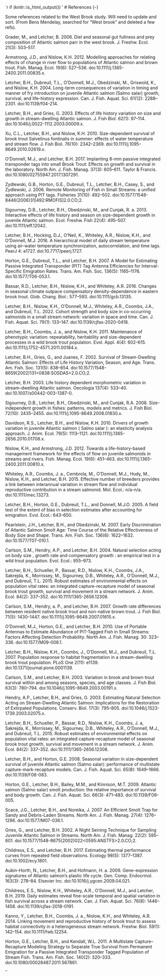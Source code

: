 `r if (knitr::is_html_output()) '
# References {-}

Some references related to the West Brook study. Will need to update and sort. (From Bens Mendelay, searched for "West brook" and deleted a few refs).  

Grader, M., and Letcher, B. 2006. Diel and seasonal gut fullness and prey composition of Atlantic salmon parr in the west brook. J. Freshw. Ecol. 21(3): 503–517.  

Armstrong, J.D., and Nislow, K.H. 2012. Modelling approaches for relating effects of change in river flow to populations of Atlantic salmon and brown trout. Fish. Manag. Ecol. 19(6): 527–536. doi:10.1111/j.1365-2400.2011.00835.x.  

Letcher, B.H., Dubreuil, T.L., O’Donnell, M.J., Obedzinski, M., Griswold, K., and Nislow, K.H. 2004. Long-term consequences of variation in timing and manner of fry introduction on juvenile Atlantic salmon (Salmo salar) growth, survival, and life-history expression. Can. J. Fish. Aquat. Sci. 61(12): 2288–2301. doi:10.1139/f04-214.  

Letcher, B.H., and Gries, G. 2003. Effects of life history variation on size and growth in stream-dwelling Atlantic salmon. J. Fish Biol. 62(1): 97–114. doi:10.1046/j.0022-1112.2003.00009.x.  

Xu, C.L., Letcher, B.H., and Nislow, K.H. 2010. Size-dependent survival of brook trout Salvelinus fontinalis in summer: effects of water temperature and stream flow. J. Fish Biol. 76(10): 2342–2369. doi:10.1111/j.1095-8649.2010.02619.x.  

O’Donnell, M.J., and Letcher, B.H. 2017. Implanting 8-mm passive integrated transponder tags into small Brook Trout: Effects on growth and survival in the laboratory. North Am. J. Fish. Manag. 37(3): 605–611. Taylor & Francis. doi:10.1080/02755947.2017.1307291.  

Zydlewski, G.B., Horton, G.E., Dubreuil, T.L., Letcher, B.H., Casey, S., and Zydlewski, J. 2006. Remote Monitoring of Fish in Small Streams: a unified approach using PIT tags. Fisheries 31(10): 492–502. doi:10.1577/1548-8446(2006)31[492:RMOFIS]2.0.CO;2.  

Sigourney, D.B., Letcher, B.H., Obedzinski, M., and Cunjak, R. a. 2013. Interactive effects of life history and season on size-dependent growth in juvenile Atlantic salmon. Ecol. Freshw. Fish 22(4): 495–507. doi:10.1111/eff.12042.  

Letcher, B.H., Hocking, D.J., O’Neil, K., Whiteley, A.R., Nislow, K.H., and O’Donnell, M.J. 2016. A hierarchical model of daily stream temperature using air-water temperature synchronization, autocorrelation, and time lags. PeerJ 4: e1727. doi:10.7717/peerj.1727.  

Horton, G.E., Dubreuil, T.L., and Letcher, B.H. 2007. A Model for Estimating Passive Integrated Transponder (PIT) Tag Antenna Efficiencies for Interval-Specific Emigration Rates. Trans. Am. Fish. Soc. 136(5): 1165–1176. doi:10.1577/T06-053.1.  

Bassar, R.D., Letcher, B.H., Nislow, K.H., and Whiteley, A.R. 2016. Changes in seasonal climate outpace compensatory density-dependence in eastern brook trout. Glob. Chang. Biol.: 577–593. doi:10.1111/gcb.13135.  

Letcher, B.H., Nislow, K.H., O’Donnell, M.J., Whiteley, A.R., Coombs, J.A., and Dubreuil, T.L. 2022. Cohort strength and body size in co-occurring salmonids in a small stream network: variation in space and time. Can. J. Fish. Aquat. Sci. 79(1): 133–147. doi:10.1139/cjfas-2020-0418.  

Letcher, B.H., Coombs, J. a., and Nislow, K.H. 2011. Maintenance of phenotypic variation: repeatability, heritability and size-dependent processes in a wild brook trout population. Evol. Appl. 4(4): 602–615. doi:10.1111/j.1752-4571.2011.00184.x.  

Letcher, B.H., Gries, G., and Juanes, F. 2002. Survival of Stream-Dwelling Atlantic Salmon: Effects of Life History Variation, Season, and Age. Trans. Am. Fish. Soc. 131(5): 838–854. doi:10.1577/1548-8659(2002)131<0838:SOSDAS>2.0.CO;2.  

Letcher, B.H. 2003. Life history dependent morphometric variation in stream-dwelling Atlantic salmon. Oecologia 137(4): 533–40. doi:10.1007/s00442-003-1387-0.  

Sigourney, D.B., Letcher, B.H., Obedzinski, M., and Cunjak, R.A. 2008. Size-independent growth in fishes: patterns, models and metrics. J. Fish Biol. 72(10): 2435–2455. doi:10.1111/j.1095-8649.2008.01830.x.  

Davidson, R.S., Letcher, B.H., and Nislow, K.H. 2010. Drivers of growth variation in juvenile Atlantic salmon ( Salmo salar ): an elasticity analysis approach. J. Anim. Ecol. 79(5): 1113–1121. doi:10.1111/j.1365-2656.2010.01708.x.  

Nislow, K.H., and Armstrong, J.D. 2012. Towards a life-history-based management framework for the effects of flow on juvenile salmonids in streams and rivers. Fish. Manag. Ecol. 19(6): 451–463. doi:10.1111/j.1365-2400.2011.00810.x.  

Whiteley, A.R., Coombs, J. a., Cembrola, M., O’Donnell, M.J., Hudy, M., Nislow, K.H., and Letcher, B.H. 2015. Effective number of breeders provides a link between interannual variation in stream flow and individual reproductive contribution in a stream salmonid. Mol. Ecol.: n/a-n/a. doi:10.1111/mec.13273.  

Letcher, B.H., Horton, G.E., Dubreuil, T.L., and Donnell, M.J.O. 2005. A field test of the extent of bias in selection estimates after accounting for emigration. Evol. Ecol.: 643–650.  

Pearlstein, J.H., Letcher, B.H., and Obedzinski, M. 2007. Early Discrimination of Atlantic Salmon Smolt Age: Time Course of the Relative Effectiveness of Body Size and Shape. Trans. Am. Fish. Soc. 136(6): 1622–1632. doi:10.1577/T07-010.1.  

Carlson, S.M., Hendry, A.P., and Letcher, B.H. 2004. Natural selection acting on body size , growth rate and compensatory growth : an empirical test in a wild trout population. Evol. Ecol.: 955–973.  

Letcher, B.H., Schueller, P., Bassar, R.D., Nislow, K.H., Coombs, J.A., Sakrejda, K., Morrissey, M., Sigourney, D.B., Whiteley, A.R., O’Donnell, M.J., and Dubreuil, T.L. 2015. Robust estimates of environmental effects on population vital rates: an integrated capture-recapture model of seasonal brook trout growth, survival and movement in a stream network. J. Anim. Ecol. 84(2): 337–352. doi:10.1111/1365-2656.12308.  

Carlson, S.M., Hendry, a. P., and Letcher, B.H. 2007. Growth rate differences between resident native brook trout and non-native brown trout. J. Fish Biol. 71(5): 1430–1447. doi:10.1111/j.1095-8649.2007.01615.x.  

O’Donnell, M.J., Horton, G.E., and Letcher, B.H. 2010. Use of Portable Antennas to Estimate Abundance of PIT-Tagged Fish in Small Streams: Factors Affecting Detection Probability. North Am. J. Fish. Manag. 30: 323–336. doi:10.1577/M09-008.1.  

Letcher, B.H., Nislow, K.H., Coombs, J., O’Donnell, M.J., and Dubreuil, T.L. 2007. Population response to habitat fragmentation in a stream-dwelling brook trout population. PLoS One 2(11): e1139. doi:10.1371/journal.pone.0001139.  

Carlson, S.M., and Letcher, B.H. 2003. Variation in brook and brown trout survival within and among seasons, species, and age classes. J. Fish Biol. 63(3): 780–794. doi:10.1046/j.1095-8649.2003.00191.x.  

Hendry, A.P., Letcher, B.H., and Gries, G. 2003. Estimating Natural Selection Acting on Stream-Dwelling Atlantic Salmon: Implications for the Restoration of Extirpated Populations. Conserv. Biol. 17(3): 795–805. doi:10.1046/j.1523-1739.2003.02075.x.  

Letcher, B.H., Schueller, P., Bassar, R.D., Nislow, K.H., Coombs, J. a, Sakrejda, K., Morrissey, M., Sigourney, D.B., Whiteley, A.R., O’Donnell, M.J., and Dubreuil, T.L. 2015. Robust estimates of environmental effects on population vital rates: an integrated capture-recapture model of seasonal brook trout growth, survival and movement in a stream network. J. Anim. Ecol. 84(2): 337–352. doi:10.1111/1365-2656.12308.  

Letcher, B.H., and Horton, G.E. 2008. Seasonal variation in size-dependent survival of juvenile Atlantic salmon (Salmo salar): performance of multistate capture-mark-recapture models. Can. J. Fish. Aquat. Sci. 65(8): 1649–1666. doi:10.1139/F08-083.  

Horton, G.E., Letcher, B.H., Bailey, M.M., and Kinnison, M.T. 2009. Atlantic salmon (Salmo salar) smolt production: the relative importance of survival and body growth. Can. J. Fish. Aquat. Sci. 66(3): 471–483. doi:10.1139/F09-005.  

Scace, J.G., Letcher, B.H., and Noreika, J. 2007. An Efficient Smolt Trap for Sandy and Debris-Laden Streams. North Am. J. Fish. Manag. 27(4): 1276–1286. doi:10.1577/M07-036.1.  

Gries, G., and Letcher, B.H. 2002. A Night Seining Technique for Sampling Juvenile Atlantic Salmon in Streams. North Am. J. Fish. Manag. 22(2): 595–601. doi:10.1577/1548-8675(2002)022<0595:ANSTFS>2.0.CO;2.  

Childress, E.S., and Letcher, B.H. 2017. Estimating thermal performance curves from repeated field observations. Ecology 98(5): 1377–1387. doi:10.1002/ecy.1801.  

Aubin-Horth, N., Letcher, B.H., and Hofmann, H. a. 2009. Gene-expression signatures of Atlantic salmon’s plastic life cycle. Gen. Comp. Endocrinol. 163(3): 278–84. Elsevier Inc. doi:10.1016/j.ygcen.2009.04.021.  

Childress, E.S., Nislow, K.H., Whiteley, A.R., O’Donnell, M.J., and Letcher, B.H. 2019. Daily estimates reveal fine-scale temporal and spatial variation in fish survival across a stream network. Can. J. Fish. Aquat. Sci. 76(8): 1446–1458. doi:10.1139/cjfas-2018-0191.  

Kanno, Y., Letcher, B.H., Coombs, J. a., Nislow, K.H., and Whiteley, A.R. 2014. Linking movement and reproductive history of brook trout to assess habitat connectivity in a heterogeneous stream network. Freshw. Biol. 59(1): 142–154. doi:10.1111/fwb.12254.  

Horton, G.E., Letcher, B.H., and Kendall, W.L. 2011. A Multistate Capture–Recapture Modeling Strategy to Separate True Survival from Permanent Emigration for a Passive Integrated Transponder Tagged Population of Stream Fish. Trans. Am. Fish. Soc. 140(2): 320–333. doi:10.1080/00028487.2011.567861.  

'`
